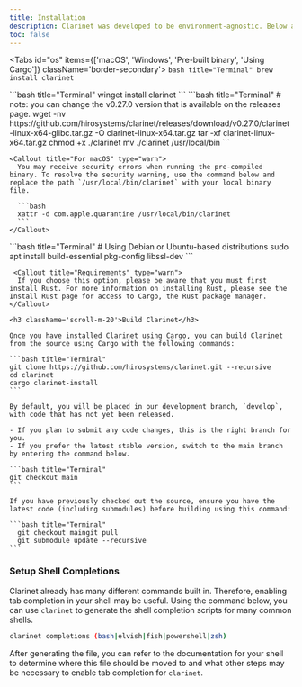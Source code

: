 ```yaml
---
title: Installation
description: Clarinet was developed to be environment-agnostic. Below are the different ways to install and build Clarinet on your machine.
toc: false
---
```


<Tabs id="os" items={['macOS', 'Windows', 'Pre-built binary', 'Using Cargo']} className='border-secondary'>
  <Tab value="macOS">
    ```bash title="Terminal"
    brew install clarinet
    ```
  </Tab>
  
  <Tab value="Windows">
    ```bash title="Terminal"
    winget install clarinet
    ```
  </Tab>

  <Tab value="Pre-built binary">
    ```bash title="Terminal"
    # note: you can change the v0.27.0 version that is available on the releases page.
    wget -nv https://github.com/hirosystems/clarinet/releases/download/v0.27.0/clarinet-linux-x64-glibc.tar.gz -O clarinet-linux-x64.tar.gz
    tar -xf clarinet-linux-x64.tar.gz
    chmod +x ./clarinet
    mv ./clarinet /usr/local/bin
    ```

    <Callout title="For macOS" type="warn">
      You may receive security errors when running the pre-compiled binary. To resolve the security warning, use the command below and replace the path `/usr/local/bin/clarinet` with your local binary file.

      ```bash
      xattr -d com.apple.quarantine /usr/local/bin/clarinet
      ```
    </Callout>
  </Tab>

  <Tab value="Using Cargo">    
    ```bash title="Terminal"
    # Using Debian or Ubuntu-based distributions
    sudo apt install build-essential pkg-config libssl-dev
    ```

     <Callout title="Requirements" type="warn">
      If you choose this option, please be aware that you must first install Rust. For more information on installing Rust, please see the Install Rust page for access to Cargo, the Rust package manager.
    </Callout>

    <h3 className='scroll-m-20'>Build Clarinet</h3>

    Once you have installed Clarinet using Cargo, you can build Clarinet from the source using Cargo with the following commands:

    ```bash title="Terminal"
    git clone https://github.com/hirosystems/clarinet.git --recursive
    cd clarinet
    cargo clarinet-install
    ```

    By default, you will be placed in our development branch, `develop`, with code that has not yet been released.

    - If you plan to submit any code changes, this is the right branch for you.
    - If you prefer the latest stable version, switch to the main branch by entering the command below.

    ```bash title="Terminal"
    git checkout main
    ```

    If you have previously checked out the source, ensure you have the latest code (including submodules) before building using this command:

    ```bash title="Terminal"
      git checkout maingit pull
      git submodule update --recursive
    ```
  </Tab>
</Tabs>

### Setup Shell Completions

Clarinet already has many different commands built in. Therefore, enabling tab completion in your shell may be useful. Using the command below, you can use `clarinet` to generate the shell completion scripts for many common shells.

```bash title="Terminal"
clarinet completions (bash|elvish|fish|powershell|zsh)
```

After generating the file, you can refer to the documentation for your shell to determine where this file should be moved to and what other steps may be necessary to enable tab completion for `clarinet`.
